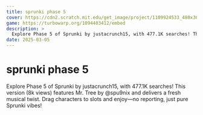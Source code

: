 ```yaml
---
title: sprunki phase 5
cover: https://cdn2.scratch.mit.edu/get_image/project/1109924533_480x360.png
game: https://turbowarp.org/1094403412/embed
description: >
  Explore Phase 5 of Sprunki by justacrunch15, with 477.1K searches! This version (8k views) features Mr. Tree by @spu9nix and delivers a fresh musical twist. Drag characters to slots and enjoy—no reporting, just pure Sprunki vibes!
date: 2025-03-05
---
```


# sprunki phase 5

Explore Phase 5 of Sprunki by justacrunch15, with 477.1K searches! This version (8k views) features Mr. Tree by @spu9nix and delivers a fresh musical twist. Drag characters to slots and enjoy—no reporting, just pure Sprunki vibes!
